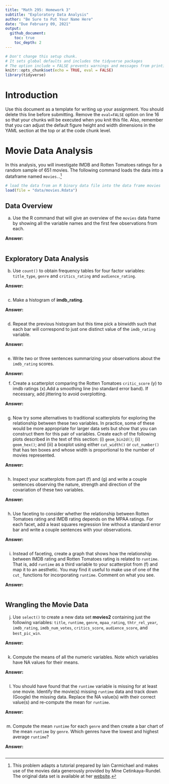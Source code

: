 ```yaml
---
title: "Math 295: Homework 3"
subtitle: "Exploratory Data Analysis"
author: "Be Sure to Put Your Name Here"  
date: "Due February 09, 2021"
output: 
  github_document: 
    toc: true
    toc_depth: 2
---
```



```r
# Don't change this setup chunk. 
# It sets global defaults and includes the tidyverse packages
# The option include = FALSE prevents warnings and messages from printing to your report.
knitr::opts_chunk$set(echo = TRUE, eval = FALSE)
library(tidyverse)
```

# Introduction

Use this document as a template for writing up your assignment. You should delete this line before submitting. Remove the `eval=FALSE` option on line 16 so that your chunks will be executed when you knit this file. Also, remember that you can adjust the default figure height and width dimensions in the YAML section at the top or at the code chunk level.



# Movie Data Analysis 

In this analysis, you will investigate IMDB and Rotten Tomatoes ratings for a random sample of 651 movies. The following command loads the data into a dataframe named `movies.`.^[This problem adapts a tutorial prepared by Iain Carmichael and makes use of the movies data generously provided by Mine Cetinkaya-Rundel. The original data set is available at her [website](http://www2.stat.duke.edu/~mc301/data/movies.html).] 

```r
# load the data from an R binary data file into the data frame movies 
load(file = "data/movies.Rdata")
```

## Data Overview

a. Use the R command that will give an overview of the `movies` data frame by showing all the variable names and the first few observations from each.  

**Answer:**  

```r

```



## Exploratory Data Analysis  

b. Use `count()` to obtain frequency tables for four factor variables: `title_type`, `genre` and `critics_rating` and `audience_rating`.   

**Answer:**  

```r

```




c. Make a histogram of **imdb_rating**.  

**Answer:**  

```r

```



d.  Repeat the previous histogram but this time pick a binwidth such that each bar will correspond to just one distinct value of the `imdb_rating` variable. 

**Answer:**  

```r

```



e. Write two or three sentences summarizing your observations about the `imdb_rating` scores.  

**Answer:**  



f. Create a scatterplot comparing the Rotten Tomatoes `critic_score` (y) to imdb ratings (x).Add a smoothing line (no standard error band). If necessary, add jittering to avoid overplotting.  

**Answer:**  

```r

```


g. Now try some alternatives to traditional scatterplots for exploring the relationship between these two variables. In practice, some of these would be more appropriate for larger data sets but show that you can construct them for this pair of variables. Create each of the following plots described in the text of this section:  (i) `geom_bin2d()`; (ii) `geom_hex()`; and (iii) a boxplot using either `cut_width()` or `cut_number()` that has ten boxes and whose width is proportional to the number of movies represented.


**Answer:**  

```r

```


h. Inspect your scatterplots from part (f) and (g) and write a couple sentences observing the nature, strength and direction of the covariation of these two variables.  

**Answer:**  

```r

```


h. Use faceting to consider whether the relationship between Rotten Tomatoes rating and IMDB rating depends on the MPAA ratings. For each facet, add a least squares regression line without a standard error bar and write a couple sentences with your observations.  

**Answer:**  

```r

```


i. Instead of faceting, create a graph that shows how the relationship between IMDB rating and Rotten Tomatoes rating is related to `runtime`. That is, add `runtime` as a third variable to your scatterplot from (f) and map it to an aesthetic. You may find it useful to make use of one of the `cut_` functions for incorporating `runtime`. Comment on what you see.   


**Answer:**  

```r

```


## Wrangling the Movie Data

(j) Use  `select()`  to create a new data set **movies2** containing just the following variables: `title`, `runtime`, `genre`, `mpaa_rating`, `thtr_rel_year`, `imdb_rating`, `imdb_num_votes`, `critics_score`, `audience_score`, and `best_pic_win`.  

**Answer:**  

```r

```


(k) Compute the means of all the numeric variables. Note which variables have NA values for their means.  

**Answer:**  

```r

```


(l) You should have found that the `runtime` variable is missing for at least one movie. Identify the movie(s) missing `runtime` data and track down (Google) the missing data. Replace the NA value(s) with their correct value(s) and re-compute the mean for `runtime`.  

**Answer:**  

```r

```


(m) Compute the mean `runtime` for each `genre` and then create a bar chart of the mean `runtime` by `genre`.  Which genres have the lowest and highest average `runtime`?   

**Answer:**  

```r

```


